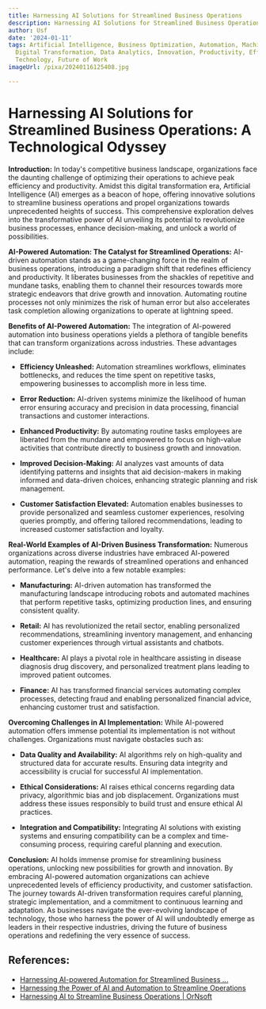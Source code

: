 ```yaml
---
title: Harnessing AI Solutions for Streamlined Business Operations
description: Harnessing AI Solutions for Streamlined Business Operations
author: Usf
date: '2024-01-11'
tags: Artificial Intelligence, Business Optimization, Automation, Machine Learning,
  Digital Transformation, Data Analytics, Innovation, Productivity, Efficiency, Strategy,
  Technology, Future of Work
imageUrl: /pixa/20240116125408.jpg

---
```

# Harnessing AI Solutions for  Streamlined Business Operations: A Technological Odyssey

**Introduction:**
In today's competitive business landscape, organizations  face the daunting challenge of  optimizing  their operations to achieve peak efficiency and productivity.  Amidst this digital transformation  era, Artificial Intelligence  (AI) emerges as a beacon of hope, offering innovative solutions to streamline business operations and propel organizations  towards unprecedented heights of success.  This comprehensive exploration delves into the  transformative power of AI unveiling its potential to revolutionize business processes, enhance decision-making, and unlock a world of possibilities.

**AI-Powered Automation: The Catalyst for Streamlined Operations:**
AI-driven automation  stands as a game-changing force  in the realm of business operations, introducing a  paradigm shift that redefines efficiency and productivity. It liberates businesses from the shackles of repetitive and mundane tasks, enabling them to channel their resources towards more strategic endeavors that  drive growth and innovation. Automating routine processes not only minimizes the risk of human error but also accelerates task completion allowing  organizations to operate at  lightning speed.

**Benefits of AI-Powered Automation:**
The integration of  AI-powered automation into  business operations yields a plethora of tangible benefits  that can transform organizations across industries. These advantages include:

* **Efficiency Unleashed:** Automation streamlines workflows, eliminates bottlenecks,  and reduces the time spent on repetitive  tasks, empowering businesses to accomplish more in  less time.

* **Error Reduction:** AI-driven systems minimize the likelihood of human error ensuring  accuracy and precision in data processing, financial transactions and customer interactions.

* **Enhanced Productivity:**  By automating routine tasks  employees are liberated from the mundane and empowered  to focus on high-value activities that contribute directly to business growth  and  innovation.

* **Improved Decision-Making:** AI analyzes vast amounts of data identifying patterns and insights  that aid decision-makers in making informed  and data-driven choices, enhancing strategic planning and  risk management.

* **Customer Satisfaction Elevated:** Automation enables businesses to  provide  personalized and seamless  customer experiences, resolving queries promptly, and offering tailored recommendations, leading to  increased customer satisfaction and loyalty.

**Real-World Examples of AI-Driven Business Transformation:**
Numerous organizations across diverse  industries have embraced AI-powered automation, reaping the rewards of streamlined operations and enhanced performance. Let's delve into a few notable examples:

*  **Manufacturing:** AI-driven automation  has transformed the manufacturing  landscape introducing robots and automated machines that perform repetitive tasks, optimizing production lines,  and ensuring consistent quality.

* **Retail:** AI has revolutionized the retail sector, enabling personalized recommendations, streamlining inventory management, and enhancing customer experiences through virtual assistants and  chatbots.

*  **Healthcare:** AI plays  a pivotal role in healthcare assisting in  disease diagnosis drug discovery, and personalized treatment  plans leading to improved patient  outcomes.

*  **Finance:**  AI has transformed financial services  automating complex processes, detecting fraud and enabling personalized financial advice, enhancing customer trust and satisfaction.

**Overcoming Challenges in AI Implementation:**
While AI-powered automation offers  immense potential its implementation is not without challenges. Organizations must navigate obstacles such as:

* **Data Quality  and Availability:** AI algorithms rely on high-quality and structured data for accurate  results. Ensuring data integrity  and accessibility is crucial for successful AI implementation.

*  **Ethical Considerations:** AI raises  ethical concerns  regarding data privacy, algorithmic bias and job displacement. Organizations must address these issues responsibly to build trust and ensure ethical AI practices.

* **Integration and Compatibility:** Integrating AI solutions with  existing systems and ensuring compatibility can be a complex and time-consuming  process, requiring careful planning and execution.

**Conclusion:**
AI holds immense promise for streamlining business operations, unlocking new  possibilities for growth and innovation. By embracing AI-powered automation organizations can achieve unprecedented levels of efficiency productivity, and customer satisfaction. The journey towards AI-driven transformation requires careful planning,  strategic implementation, and a commitment to continuous learning and adaptation. As businesses navigate the ever-evolving landscape of technology, those who harness the power of AI will undoubtedly emerge as  leaders in their respective industries, driving the future of business operations and redefining the very essence of success.

## References:
- [Harnessing AI-powered Automation for Streamlined Business ...](https://ditasolutions.com/uncategorized/harnessing-ai-powered-automation-for-streamlined-business-processes/)
- [Harnessing the Power of AI and Automation to Streamline Operations](https://www.linkedin.com/pulse/harnessing-power-ai-automation-streamline-operations-john-fingleton-piktf?trk=article-ssr-frontend-pulse_more-articles_related-content-card)
- [Harnessing AI to Streamline Business Operations | OrNsoft](https://www.ornsoft.com/blog/harnessing-ai-to-streamline-business-operations/)

